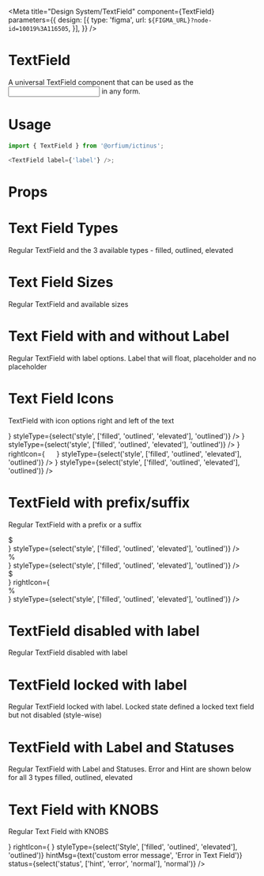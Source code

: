 
<Meta
     title="Design System/TextField"
     component={TextField}
     parameters={{
            design: [{
                type: 'figma',
                url: `${FIGMA_URL}?node-id=10019%3A116505`,
            }],
        }} />

# TextField

A universal TextField component that can be used as the <input/> in any form.

# Usage

```js
import { TextField } from '@orfium/ictinus';

<TextField label={'label'} />;
```

# Props

<Props of={TextField} />

# Text Field Types

Regular TextField and the 3 available types - filled, outlined, elevated

<Preview>
  <Story name="Text Field Types">
    <Stack>
      <TextField label={'Label'} size={'md'} styleType={'filled'} />
      <TextField label={'Label'} size={'md'} styleType={'outlined'} />
      <TextField label={'Label'} size={'md'} styleType={'elevated'} />
    </Stack>
  </Story>
</Preview>

# Text Field Sizes

Regular TextField and available sizes

<Preview>
  <Story name="Text Field Sizes">
    <Stack>
      <TextField label={'Label'} size={'md'} styleType={'outlined'} />
      <TextField label={'Label'} size={'sm'} styleType={'outlined'} />
    </Stack>
  </Story>
</Preview>

# Text Field with and without Label

Regular TextField with label options. Label that will float, placeholder and no placeholder

<Preview>
  <Story name="Text Field with and without Label">
    <Stack>
      <TextField label={'Label'} size={'md'} styleType={'outlined'} />
      <TextField placeholder={'Placeholder'} size={'md'} styleType={'outlined'} />
      <TextField size={'md'} styleType={'outlined'} />
    </Stack>
  </Story>
</Preview>

# Text Field Icons

TextField with icon options right and left of the text

<Preview>
  <Story name="Text Field with Icons">
    <Stack>
      <TextField
        size={select('size', ['md', 'sm'], 'md')}
        label={'Label'}
        leftIcon={
          <img
            style={{ background: 'red' }}
            src="https://brandmark.io/logo-rank/random/pepsi.png"
            width="16"
            height="16"
          />
        }
        styleType={select('style', ['filled', 'outlined', 'elevated'], 'outlined')}
      />
      <TextField
        size={select('size', ['md', 'sm'], 'md')}
        label={'Label'}
        rightIcon={
          <img
            style={{ background: 'red' }}
            src="https://brandmark.io/logo-rank/random/pepsi.png"
            width="16"
            height="16"
          />
        }
        styleType={select('style', ['filled', 'outlined', 'elevated'], 'outlined')}
      />
      <TextField
        size={select('size', ['md', 'sm'], 'md')}
        label={'Label'}
        leftIcon={
          <img
            style={{ background: 'red' }}
            src="https://brandmark.io/logo-rank/random/pepsi.png"
            width="16"
            height="16"
          />
        }
        rightIcon={
          <img
            style={{ background: 'red' }}
            src="https://brandmark.io/logo-rank/random/pepsi.png"
            width="16"
            height="16"
          />
        }
        styleType={select('style', ['filled', 'outlined', 'elevated'], 'outlined')}
      />
      <TextField
        size={select('size', ['md', 'sm'], 'md')}
        label={'Label'}
        rightIcon={
          <Loader type={'dots'} />
        }
        styleType={select('style', ['filled', 'outlined', 'elevated'], 'outlined')}
      />
    </Stack>
  </Story>
</Preview>

# TextField with prefix/suffix

Regular TextField with a prefix or a suffix

<Preview>
    <Story name="TextField with prefix/suffix">
        <Stack>
            <div style={{width: '80px'}}>
            <TextField
                size={select('size', ['md', 'sm'], 'md')}
                hasMinWidthCompat={false}
                leftIcon={
                    <div style={{color: 'gray'}}>$</div>
                }
                styleType={select('style', ['filled', 'outlined', 'elevated'], 'outlined')}
            />
            </div>
            <div style={{width: '80px'}}>
            <TextField
                size={select('size', ['md', 'sm'], 'md')}
                hasMinWidthCompat={false}
                rightIcon={
                    <div style={{color: 'gray'}}>%</div>
                }
                styleType={select('style', ['filled', 'outlined', 'elevated'], 'outlined')}
            />
            </div>
            <div style={{width: '120px'}}>
            <TextField
                size={select('size', ['md', 'sm'], 'md')}
                hasMinWidthCompat={false}
                leftIcon={
                    <div style={{color: 'gray'}}>$</div>
                }
                rightIcon={
                    <div style={{color: 'gray'}}>%</div>
                }
                styleType={select('style', ['filled', 'outlined', 'elevated'], 'outlined')}
            />
            </div>
        </Stack>
    </Story>
</Preview>

# TextField disabled with label

Regular TextField disabled with label

<Preview>
  <Story name="TextField disabled with label">
    <Stack>
      <TextField isDisabled label={'Label'} size={'md'} styleType={'filled'} />
      <TextField isDisabled label={'Label'} size={'md'} styleType={'outlined'} />
      <TextField isDisabled label={'Label'} size={'md'} styleType={'elevated'} />
    </Stack>
  </Story>
</Preview>

# TextField locked with label

Regular TextField locked with label. Locked state defined a locked text field but not disabled (style-wise)

<Preview>
  <Story name="TextField locked with label">
    <Stack>
      <Stack>
        <TextField isLocked label={'Label'} size={'md'} styleType={'filled'} />
        <TextField isLocked label={'Label'} size={'md'} styleType={'outlined'} />
        <TextField isLocked label={'Label'} size={'md'} styleType={'elevated'} />
      </Stack>
      <Stack>
        <TextField isLocked label={'Label'} size={'sm'} styleType={'filled'} />
        <TextField isLocked label={'Label'} size={'sm'} styleType={'outlined'} />
        <TextField isLocked label={'Label'} size={'sm'} styleType={'elevated'} />
      </Stack>
    </Stack>
  </Story>
</Preview>

# TextField with Label and Statuses

Regular TextField with Label and Statuses. Error and Hint are shown below for all 3 types filled, outlined, elevated

<Preview>
  <Story name="TextField with label and statuses" parameters={{ decorators: [withKnobs] }}>
    <Stack isVertical>
      <Stack>
        <TextField
          hintMsg={text('custom error message', 'Error in Text Field')}
          label={'Label'}
          status={'error'}
          styleType={'outlined'}
        />
        <div style={{ width: '200px' }}>
          <TextField
            hintMsg={
              'Big Error Message for fixed width TextField to see icon alignment: Error Error Error Error Error Error Error Error Error Error Error'
            }
            label={'Label'}
            status={'error'}
            styleType={'outlined'}
          />
        </div>
      </Stack>
      <Stack>
        <TextField
          hintMsg={text('custom error message', 'Error in Text Field')}
          label={'Label'}
          status={'hint'}
          styleType={'outlined'}
        />
        <div style={{ width: '200px' }}>
          <TextField
            hintMsg={
              'Big Hint Message for fixed width TextField to see icon alignment: Hint Hint Hint Hint Hint Hint Hint Hint Hint Hint'
            }
            label={'Label'}
            status={'hint'}
            styleType={'outlined'}
          />
        </div>
      </Stack>
    </Stack>
  </Story>
</Preview>

# Text Field with KNOBS

Regular Text Field with KNOBS

<Preview>
  <Story name="Text Field with KNOBS" parameters={{ decorators: [withKnobs] }}>
    <Stack>
      <TextField
        label={text('Label', 'Label')}
        size={select('Size', ['md', 'sm'], 'md')}
        isLean={boolean('Lean version', false)}
        isLocked={boolean('isLocked', false)}
        isDisabled={boolean('isDisabled', false)}
        leftIcon={select('LeftIcon', ['', ...Object.keys(iconSelector)], 'calendarEmpty')}
        rightIcon={select('RightIcon', ['', ...Object.keys(iconSelector)], 'info')}
        styleType={select('Style', ['filled', 'outlined', 'elevated'], 'outlined')}
        hintMsg={text('custom error message', 'Error in Text Field')}
        status={select('status', ['hint', 'error', 'normal'], 'normal')}
      />
      <TextField
        label={text('Label', 'Label')}
        size={select('Size', ['md', 'sm'], 'md')}
        isLean={boolean('Lean version', false)}
        isLocked={boolean('isLocked', false)}
        isDisabled={boolean('isDisabled', false)}
        leftIcon={
          <Icon
            name={select('LeftIcon', ['', ...Object.keys(iconSelector)], 'calendarEmpty')}
            size={24}
            color={'#f5781b'}
          />
        }
        rightIcon={
          <Icon
            name={select('RightIcon', ['', ...Object.keys(iconSelector)], 'info')}
            size={24}
            color={'#f5781b'}
          />
        }
        styleType={select('Style', ['filled', 'outlined', 'elevated'], 'outlined')}
        hintMsg={text('custom error message', 'Error in Text Field')}
        status={select('status', ['hint', 'error', 'normal'], 'normal')}
      />
    </Stack>
  </Story>
</Preview>
